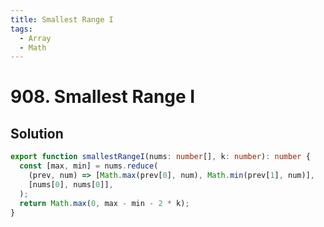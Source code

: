 ```yaml
---
title: Smallest Range I
tags:
  - Array
  - Math
---
```


# 908. Smallest Range I

<Badges>
  <LevelBadge level="easy" />
  <TopicBadge name="Array" slug="array" />
  <TopicBadge name="Math" slug="math" />
</Badges>

## Solution

```typescript filename="solution.ts" copy
export function smallestRangeI(nums: number[], k: number): number {
  const [max, min] = nums.reduce(
    (prev, num) => [Math.max(prev[0], num), Math.min(prev[1], num)],
    [nums[0], nums[0]],
  );
  return Math.max(0, max - min - 2 * k);
}
```

<ProblemLink
  codingSite="leetcode"
  href="https://leetcode.com/problems/smallest-range-i"
  title="Smallest Range I"
/>
